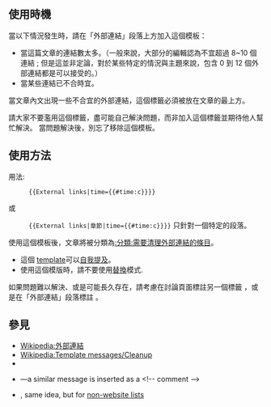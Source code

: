 {{Documentation subpage}}
{{Twinkle standard installation}}
<!-- PLEASE ADD CATEGORIES AND INTER-WIKIS AT THE BOTTOM OF THIS PAGE -->
==使用時機==
當以下情況發生時，請在「外部連結」段落上方加入這個模板：
* 當這篇文章的連結數太多。（一般來說，大部分的編輯認為不宜超過 8~10 個連結 ; 但是這並非定論，對於某些特定的情況與主題來說，包含 0 到 12 個外部連結都是可以接受的。）
* 當某些連結已不合時宜。

當文章內文出現一些不合宜的外部連結，這個標籤必須被放在文章的最上方。

請大家不要濫用這個標籤，盡可能自己解決問題，而非加入這個標籤並期待他人幫忙解決。
當問題解決後，別忘了移除這個模板。

==使用方法==
用法:
:<tt><nowiki>{{</nowiki>External links|time={{#time:c}}}}</tt> 
或
:<tt><nowiki>{{</nowiki>External links|章節|time={{#time:c}}}}</tt> 只針對一個特定的段落。

使用這個模板後，文章將被分類為[[:分類:需要清理外部連結的條目]]。

* 這個 [[Wikipedia:Template|template]]可以[[Wikipedia:避免自我提及|自我提及]]。
* 使用這個模版時，請不要使用[[Wikipedia:Substitution|替換]]模式.

如果問題難以解決、或是可能長久存在，請考慮在討論頁面標註另一個標籤 {{Tlx|Prone to spam}} ，或是在「外部連結」段落標註 {{Tlx|No more links}}。

==參見==
* [[Wikipedia:外部連結]]
* [[Wikipedia:Template messages/Cleanup]]
* {{Tl|Advert}}
* {{Tl|No more links}}—a similar message is inserted as a &lt;!-- comment -->
* {{Tl|Further reading cleanup}}, same idea, but for [[WP:FURTHER|non-website lists]]

<includeonly>
<!-- CATEGORIES AND INTER-WIKIS HERE, THANKS -->
[[Category:External link maintenance templates|{{PAGENAME}}]]
[[Category:Cleanup templates|{{PAGENAME}}]]
</includeonly>